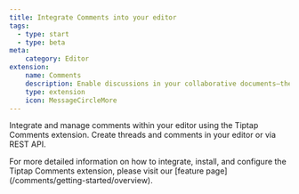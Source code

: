 ```yaml
---
title: Integrate Comments into your editor
tags:
  - type: start
  - type: beta
meta:
    category: Editor
extension:
    name: Comments
    description: Enable discussions in your collaborative documents—the way you want them.
    type: extension
    icon: MessageCircleMore
---
```


Integrate and manage comments within your editor using the Tiptap Comments extension. Create threads and comments in your editor or via REST API.

<Callout title="More details" variant="hint">
    For more detailed information on how to integrate, install, and configure the Tiptap Comments extension, please visit our [feature page](/comments/getting-started/overview).
</Callout>


<CodeDemo isPro path="/Extensions/Comments" />
